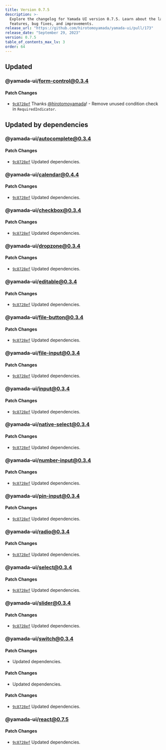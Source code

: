 ```yaml
---
title: Version 0.7.5
description: >-
  Explore the changelog for Yamada UI version 0.7.5. Learn about the latest
  features, bug fixes, and improvements.
release_url: "https://github.com/hirotomoyamada/yamada-ui/pull/173"
release_date: "September 29, 2023"
version: 0.7.5
table_of_contents_max_lv: 3
order: 64
---
```


## Updated

### @yamada-ui/form-control@0.3.4

#### Patch Changes

- [`9c8728ef`](https://github.com/hirotomoyamada/yamada-ui/commit/9c8728ef5a6873682a76666688cd37129073b594) Thanks [@hirotomoyamada](https://github.com/hirotomoyamada)! - Remove unused condition check in `RequiredIndicator`.

## Updated by dependencies

### @yamada-ui/autocomplete@0.3.4

#### Patch Changes

- [`9c8728ef`](https://github.com/hirotomoyamada/yamada-ui/commit/9c8728ef5a6873682a76666688cd37129073b594) Updated dependencies.

### @yamada-ui/calendar@0.4.4

#### Patch Changes

- [`9c8728ef`](https://github.com/hirotomoyamada/yamada-ui/commit/9c8728ef5a6873682a76666688cd37129073b594) Updated dependencies.

### @yamada-ui/checkbox@0.3.4

#### Patch Changes

- [`9c8728ef`](https://github.com/hirotomoyamada/yamada-ui/commit/9c8728ef5a6873682a76666688cd37129073b594) Updated dependencies.

### @yamada-ui/dropzone@0.3.4

#### Patch Changes

- [`9c8728ef`](https://github.com/hirotomoyamada/yamada-ui/commit/9c8728ef5a6873682a76666688cd37129073b594) Updated dependencies.

### @yamada-ui/editable@0.3.4

#### Patch Changes

- [`9c8728ef`](https://github.com/hirotomoyamada/yamada-ui/commit/9c8728ef5a6873682a76666688cd37129073b594) Updated dependencies.

### @yamada-ui/file-button@0.3.4

#### Patch Changes

- [`9c8728ef`](https://github.com/hirotomoyamada/yamada-ui/commit/9c8728ef5a6873682a76666688cd37129073b594) Updated dependencies.

### @yamada-ui/file-input@0.3.4

#### Patch Changes

- [`9c8728ef`](https://github.com/hirotomoyamada/yamada-ui/commit/9c8728ef5a6873682a76666688cd37129073b594) Updated dependencies.

### @yamada-ui/input@0.3.4

#### Patch Changes

- [`9c8728ef`](https://github.com/hirotomoyamada/yamada-ui/commit/9c8728ef5a6873682a76666688cd37129073b594) Updated dependencies.

### @yamada-ui/native-select@0.3.4

#### Patch Changes

- [`9c8728ef`](https://github.com/hirotomoyamada/yamada-ui/commit/9c8728ef5a6873682a76666688cd37129073b594) Updated dependencies.

### @yamada-ui/number-input@0.3.4

#### Patch Changes

- [`9c8728ef`](https://github.com/hirotomoyamada/yamada-ui/commit/9c8728ef5a6873682a76666688cd37129073b594) Updated dependencies.

### @yamada-ui/pin-input@0.3.4

#### Patch Changes

- [`9c8728ef`](https://github.com/hirotomoyamada/yamada-ui/commit/9c8728ef5a6873682a76666688cd37129073b594) Updated dependencies.

### @yamada-ui/radio@0.3.4

#### Patch Changes

- [`9c8728ef`](https://github.com/hirotomoyamada/yamada-ui/commit/9c8728ef5a6873682a76666688cd37129073b594) Updated dependencies.

### @yamada-ui/select@0.3.4

#### Patch Changes

- [`9c8728ef`](https://github.com/hirotomoyamada/yamada-ui/commit/9c8728ef5a6873682a76666688cd37129073b594) Updated dependencies.

### @yamada-ui/slider@0.3.4

#### Patch Changes

- [`9c8728ef`](https://github.com/hirotomoyamada/yamada-ui/commit/9c8728ef5a6873682a76666688cd37129073b594) Updated dependencies.

### @yamada-ui/switch@0.3.4

#### Patch Changes

- Updated dependencies.

#### Patch Changes

- Updated dependencies.

#### Patch Changes

- [`9c8728ef`](https://github.com/hirotomoyamada/yamada-ui/commit/9c8728ef5a6873682a76666688cd37129073b594) Updated dependencies.

### @yamada-ui/react@0.7.5

#### Patch Changes

- [`9c8728ef`](https://github.com/hirotomoyamada/yamada-ui/commit/9c8728ef5a6873682a76666688cd37129073b594) Updated dependencies.
